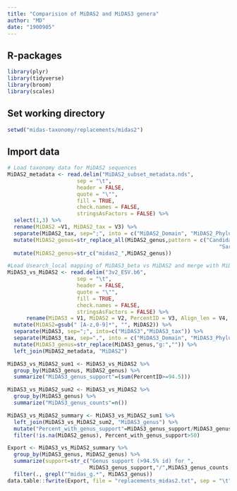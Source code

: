 ```yaml
---
title: "Comparision of MiDAS2 and MiDAS3 genera"
author: "MD"
date: "1900905"
---
```


## R-packages
```r
library(plyr)
library(tidyverse)
library(broom)
library(scales)
```
## Set working directory
```r
setwd("midas-taxonomy/replacements/midas2")
```

## Import data
```r
# Load taxonomy data for MiDAS2 sequences
MiDAS2_metadata <- read.delim("MiDAS2_subset_metadata.nds",
                      sep = "\t",
                      header = FALSE,
                      quote = "\"",
                      fill = TRUE,
                      check.names = FALSE,
                      stringsAsFactors = FALSE) %>%
  select(1,3) %>%
  rename(MiDAS2 =V1, MiDAS2_tax = V3) %>%
  separate(MiDAS2_tax, sep=";", into = c("MiDAS2_Domain", "MiDAS2_Phylum", "MiDAS2_Class","MiDAS2_Order", "MiDAS2_Family", "MiDAS2_genus","MiDAS2_species")) %>%
  mutate(MiDAS2_genus=str_replace_all(MiDAS2_genus,pattern = c("Candidatus " = "Ca_",
                                                                   "Sarcinathrix" = "Sarcinithrix"))) %>%
  mutate(MiDAS2_genus=str_c("midas2_",MiDAS2_genus))

#Load Usearch_local mapping of MiDAS3_beta vs MiDAS2 and merge with MiDAS2 taxonomy
MiDAS3_vs_MiDAS2 <- read.delim("3v2_ESV.b6",
                      sep = "\t",
                      header = FALSE,
                      quote = "\"",
                      fill = TRUE,
                      check.names = FALSE,
                      stringsAsFactors = FALSE) %>%
      rename(MiDAS3 = V1, MiDAS2 = V2, PercentID = V3, Align_len = V4, Mismatch = V5, Gap_open = V6, MiDAS3_start = V7, MiDAS3_end = V8, MiDAS2_start = V9, MiDAS2_end = V10, Eval =V11, BitScore = V12) %>%
  mutate(MiDAS2=gsub(" [A-z,0-9]*", "", MiDAS2)) %>%
  separate(MiDAS3, sep=";", into=c("MiDAS3","MiDAS3_tax")) %>%
  separate(MiDAS3_tax, sep=",", into = c("MiDAS3_Domain", "MiDAS3_Phylum", "MiDAS3_Class","MiDAS3_Order", "MiDAS3_Family", "MiDAS3_genus","MiDAS3_species")) %>%
  mutate(MiDAS3_genus=str_replace(MiDAS3_genus,"g:","")) %>%
  left_join(MiDAS2_metadata, "MiDAS2")

MiDAS3_vs_MiDAS2_sum1 <- MiDAS3_vs_MiDAS2 %>%
  group_by(MiDAS3_genus, MiDAS2_genus) %>%
  summarize("MiDAS3_genus_support"=(sum(PercentID>=94.5)))

MiDAS3_vs_MiDAS2_sum2 <- MiDAS3_vs_MiDAS2 %>%
  group_by(MiDAS3_genus) %>%
  summarize("MiDAS3_genus_counts"=n())

MiDAS3_vs_MiDAS2_summary <- MiDAS3_vs_MiDAS2_sum1 %>%
  left_join(MiDAS3_vs_MiDAS2_sum2, "MiDAS3_genus") %>%
  mutate("Percent_with_genus_support"=MiDAS3_genus_support/MiDAS3_genus_counts*100) %>%
  filter(!is.na(MiDAS2_genus), Percent_with_genus_support>50)

Export <- MiDAS3_vs_MiDAS2_summary %>%
  group_by(MiDAS3_genus, MiDAS2_genus) %>%
  summarize(support=str_c("Genus support (>94.5% id) for ",
                          MiDAS3_genus_support,"/",MiDAS3_genus_counts," (",round(Percent_with_genus_support,2),"%) MiDAS2 seqs in MiDAS3"), reference="PMID=28365734") %>%
  filter(., grepl("^midas_g.*", MiDAS3_genus))
data.table::fwrite(Export, file = "replacements_midas2.txt", sep = "\t")
```
